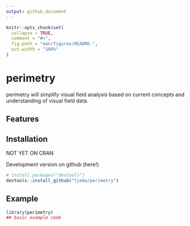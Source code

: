 ```yaml
---
output: github_document
---
```


<!-- README.md is generated from README.Rmd. Please edit that file -->

```r
knitr::opts_chunk$set(
  collapse = TRUE,
  comment = "#>",
  fig.path = "man/figures/README-",
  out.width = "100%"
)
```

# perimetry

<!-- badges: start -->
<!-- badges: end -->

perimetry will simplify visual field analysis based on current concepts and understanding of visual field data.

## Features 
## Installation
NOT YET ON CRAN

Development version on github (here!)

``` r
# install.packages("devtools")
devtools::install_github("tjebo/perimetry")
```
## Example

```r
library(perimetry)
## basic example code
```

